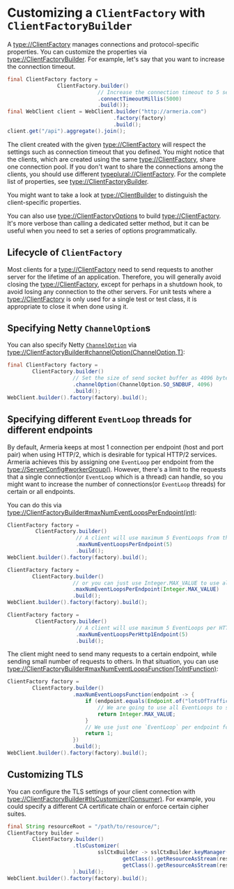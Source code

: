 # Customizing a `ClientFactory` with `ClientFactoryBuilder`

A <type://ClientFactory> manages connections and protocol-specific properties.
You can customize the properties via <type://ClientFactoryBuilder>. For example,
let's say that you want to increase the connection timeout.

```java
final ClientFactory factory =
                ClientFactory.builder()
                             // Increase the connection timeout to 5 seconds.
                             .connectTimeoutMillis(5000)
                             .build());
final WebClient client = WebClient.builder("http://armeria.com")
                                  .factory(factory)
                                  .build();
client.get("/api").aggregate().join();
```

The client created with the given <type://ClientFactory> will respect the settings such as connection timeout
that you defined.
You might notice that the clients, which are created using the same <type://ClientFactory>,
share one connection pool. If you don't want to share the connections among the clients,
you should use different <typeplural://ClientFactory>.
For the complete list of properties, see <type://ClientFactoryBuilder>.

<Tip>

  You might want to take a look at <type://ClientBuilder> to distinguish the client-specific properties.

</Tip>

You can also use <type://ClientFactoryOptions> to build <type://ClientFactory>.
It's more verbose than calling a dedicated setter method, but it can be useful when you need to
set a series of options programmatically.

## Lifecycle of `ClientFactory`

Most clients for a <type://ClientFactory> need to send requests to another server for the lifetime of an application.
Therefore, you will generally avoid closing the <type://ClientFactory>, except for perhaps in a shutdown hook,
to avoid losing any connection to the other servers.
For unit tests where a <type://ClientFactory> is only used for a single test or test class,
it is appropriate to close it when done using it.

## Specifying Netty `ChannelOption`s

You can also specify Netty [`ChannelOption`](https://netty.io/4.1/api/io/netty/channel/ChannelOption.html)
via <type://ClientFactoryBuilder#channelOption(ChannelOption,T)>:

```java
final ClientFactory factory =
        ClientFactory.builder()
                     // Set the size of send socket buffer as 4096 bytes
                     .channelOption(ChannelOption.SO_SNDBUF, 4096)
                     .build();
WebClient.builder().factory(factory).build();
```

## Specifying different `EventLoop` threads for different endpoints

By default, Armeria keeps at most 1 connection per endpoint (host and port pair) when using HTTP/2,
which is desirable for typical HTTP/2 services. Armeria achieves this by assigning one `EventLoop` per endpoint
from the <type://ServerConfig#workerGroup()>. However, there's a limit to the requests that
a single connection(or `EventLoop` which is a thread) can handle, so you might want to increase
the number of connections(or `EventLoop` threads) for certain or all endpoints.

You can do this via <type://ClientFactoryBuilder#maxNumEventLoopsPerEndpoint(int)>:

```java
ClientFactory factory =
         ClientFactory.builder()
                      // A client will use maximum 5 EventLoops from the worker group per endpoint
                      .maxNumEventLoopsPerEndpoint(5)
                      .build();
WebClient.builder().factory(factory).build();

ClientFactory factory =
        ClientFactory.builder()
                     // or you can just use Integer.MAX_VALUE to use all EventLoops
                     .maxNumEventLoopsPerEndpoint(Integer.MAX_VALUE)
                     .build();
WebClient.builder().factory(factory).build();

ClientFactory factory =
         ClientFactory.builder()
                      // A client will use maximum 5 EventLoops per HTTP/1.1 endpoint
                      .maxNumEventLoopsPerHttp1Endpoint(5)
                      .build();
```

The client might need to send many requests to a certain endpoint, while sending small number of requests to others.
In that situation, you can use <type://ClientFactoryBuilder#maxNumEventLoopsFunction(ToIntFunction)>:

```java
ClientFactory factory =
        ClientFactory.builder()
                     .maxNumEventLoopsFunction(endpoint -> {
                         if (endpoint.equals(Endpoint.of("lotsOfTraffic.com"))) {
                             // We are going to use all EventLoops to send reqeusts.
                             return Integer.MAX_VALUE;
                         }
                         // We use just one `EventLoop` per endpoint for the rest.
                         return 1;
                     })
                     .build();
WebClient.builder().factory(factory).build();
```

## Customizing TLS

You can configure the TLS settings of your client connection
with <type://ClientFactoryBuilder#tlsCustomizer(Consumer)>.
For example, you could specify a different CA certificate chain or enforce certain cipher suites.

```java
final String resourceRoot = "/path/to/resource/";
ClientFactory builder =
        ClientFactory.builder()
                     .tlsCustomizer(
                             sslCtxBuilder -> sslCtxBuilder.keyManager(
                                     getClass().getResourceAsStream(resourceRoot + "custom.crt"),
                                     getClass().getResourceAsStream(resourceRoot + "private.key"))
                     ).build();
WebClient.builder().factory(factory).build();
```

